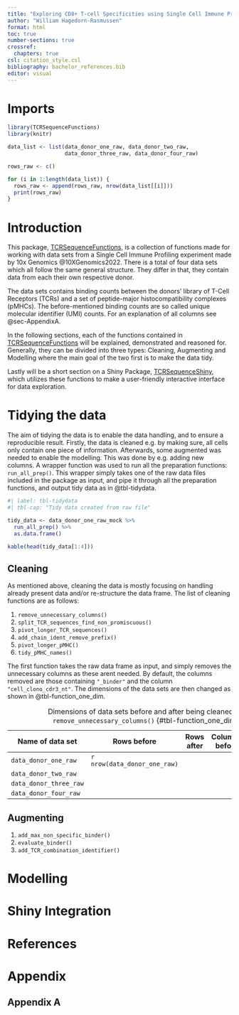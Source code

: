 ```yaml
---
title: "Exploring CD8+ T-cell Specificities using Single Cell Immune Profiling with an Outlook to Reproducible Bio Data Science"
author: "William Hagedorn-Rasmussen"
format: html
toc: true
number-sections: true
crossref:
  chapters: true
csl: citation_style.csl
bibliography: bachelor_references.bib
editor: visual
---
```


# Imports {#sec-Import}

```r
library(TCRSequenceFunctions)
library(knitr)
```

```r
data_list <- list(data_donor_one_raw, data_donor_two_raw,
                  data_donor_three_raw, data_donor_four_raw)

rows_raw <- c()

for (i in 1:length(data_list)) {
  rows_raw <- append(rows_raw, nrow(data_list[[i]])) 
  print(rows_raw)
}
```

# Introduction {#sec-Intro}

This package, [TCRSequenceFunctions](https://github.com/WilliamH-R/TCRSequenceFunctions), is a collection of functions made for working with data sets from a Single Cell Immune Profiling experiment made by 10x Genomics @10XGenomics2022. There is a total of four data sets which all follow the same general structure. They differ in that, they contain data from each their own respective donor.

The data sets contains binding counts between the donors' library of T-Cell Receptors (TCRs) and a set of peptide-major histocompatibility complexes (pMHCs). The before-mentioned binding counts are so called unique molecular identifier (UMI) counts. For an explanation of all columns see @sec-AppendixA.

In the following sections, each of the functions contained in [TCRSequenceFunctions](https://github.com/WilliamH-R/TCRSequenceFunctions) will be explained, demonstrated and reasoned for. Generally, they can be divided into three types: Cleaning, Augmenting and Modelling where the main goal of the two first is to make the data tidy.

Lastly will be a short section on a Shiny Package, [TCRSequenceShiny](https://github.com/WilliamH-R/TCRSequenceShiny), which utilizes these functions to make a user-friendly interactive interface for data exploration.

# Tidying the data {#sec-TidyData}

The aim of tidying the data is to enable the data handling, and to ensure a reproducible result. Firstly, the data is cleaned e.g. by making sure, all cells only contain one piece of information. Afterwards, some augmented was needed to enable the modelling. This was done by e.g. adding new columns. A wrapper function was used to run all the preparation functions: `run_all_prep()`. This wrapper simply takes one of the raw data files included in the package as input, and pipe it through all the preparation functions, and output tidy data as in @tbl-tidydata.

```r
#| label: tbl-tidydata
#| tbl-cap: "Tidy data created from raw file"

tidy_data <- data_donor_one_raw_mock %>% 
  run_all_prep() %>% 
  as.data.frame()

kable(head(tidy_data[1:4]))
```

## Cleaning {#sec-CleaningData}

As mentioned above, cleaning the data is mostly focusing on handling already present data and/or re-structure the data frame. The list of cleaning functions are as follows:

1.  `remove_unnecessary_columns()`
2.  `split_TCR_sequences_find_non_promiscuous()`
3.  `pivot_longer_TCR_sequences()`
4.  `add_chain_ident_remove_prefix()`
5.  `pivot_longer_pMHC()`
6.  `tidy_pMHC_names()`

The first function takes the raw data frame as input, and simply removes the unnecessary columns as these arent needed. By default, the columns removed are those containing `"_binder"` and the column `"cell_clono_cdr3_nt"`. The dimensions of the data sets are then changed as shown in @tbl-function_one_dim.

| Name of data set       | Rows before                  | Rows after | Columns before | Columns after |
|------------------------|------------------------------|------------|----------------|---------------|
| `data_donor_one_raw`   | `r nrow(data_donor_one_raw)` |            |                |               |
| `data_donor_two_raw`   |                              |            |                |               |
| `data_donor_three_raw` |                              |            |                |               |
| `data_donor_four_raw`  |                              |            |                |               |

: Dimensions of data sets before and after being cleaned by `remove_unnecessary_columns()` {#tbl-function_one_dim}

## Augmenting {#sec-AugmentingData}

1.  `add_max_non_specific_binder()`
2.  `evaluate_binder()`
3.  `add_TCR_combination_identifier()`

# Modelling {#sec-ModelData}

# Shiny Integration {#sec-Shiny}

# References {.unnumbered}

# Appendix {#sec-Appendix}

## Appendix A {#sec-AppendixA}
